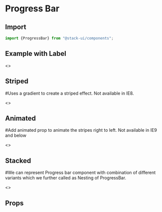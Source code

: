 
<Meta title="Components/ProgressBar" component="ProgressBar" />

<Story name="Import" />

# Progress Bar

## Import

```jsx
import {ProgressBar} from "@stack-ui/components";
```
## Example with Label

<Preview withToolbar>
    <Story name="Usage">
        <>
         <ProgressBar variant="primary" size="xs" now={60} />
        <p> </p>
         <ProgressBar variant="info" size="sm" now={60} />
        <p> </p>
         <ProgressBar size="md" now={60} />
        <p> </p>
        <ProgressBar size="lg" now={60} label="60%"/>
        <p> </p>
         <ProgressBar now={50} label="50%" variant="danger" />
        </>
    </Story>
</Preview>

## Striped
#Uses a gradient to create a striped effect. Not available in IE8.

<Preview withToolbar>
    <Story name="Striped">
        <>
        <ProgressBar striped variant="success" now={40} />
        <p> </p>
         <ProgressBar striped variant="info" now={20} />
         <p> </p>
         <ProgressBar striped variant="warning" now={60} />
        </>
    </Story>
</Preview>

## Animated
#Add animated prop to animate the stripes right to left. Not available in IE9 and below

<Preview withToolbar>
    <Story name="Animation">
        <>
        <ProgressBar animated striped variant="success" now={40} />
        <p> </p>
         <ProgressBar animated striped variant="info" now={60} />
         <p> </p>
         <ProgressBar animated striped variant="danger" now={30} />
         <p> </p>
        </>
    </Story>
</Preview>

## Stacked
#We can represent Progress bar component with combination of different variants which we further called as Nesting of ProgressBar.

<Preview withToolbar>
    <Story name="Nest">
        <>
         <ProgressBar>
            <ProgressBar striped variant="success" now={35} key={1} />
            <ProgressBar striped variant="warning" now={20} key={2} />
             <ProgressBar striped variant="danger" now={10} key={3} />
         </ProgressBar>
        </>
    </Story>
</Preview>

<Story name="Props" />

## Props

<Props of={ProgressBarTypes} />


